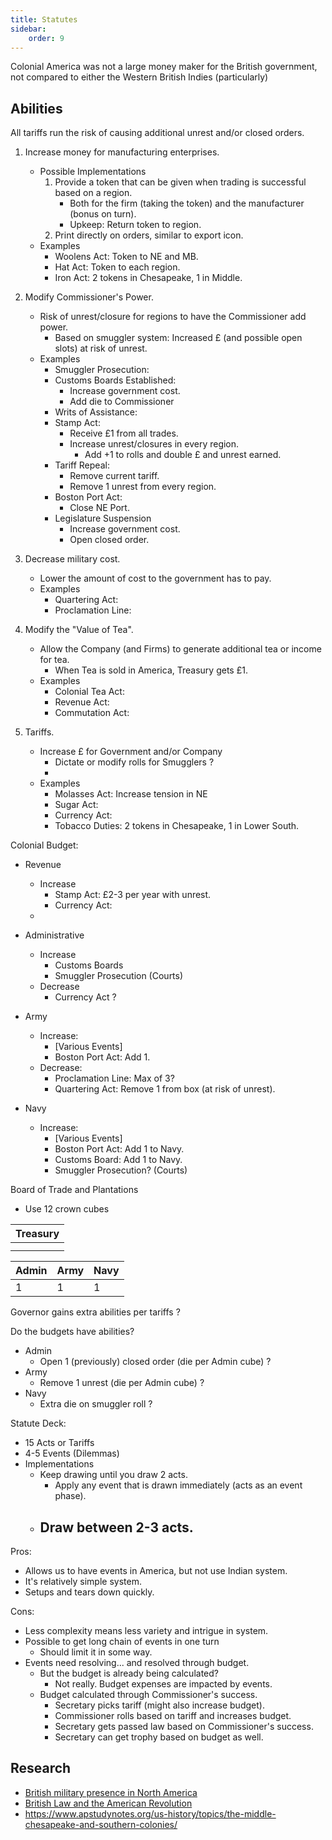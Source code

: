 ```yaml
---
title: Statutes
sidebar:
    order: 9
---
```


Colonial America was not a large money maker for the British government, not compared to either the Western British Indies (particularly)

## Abilities

All tariffs run the risk of causing additional unrest and/or closed orders.

1. Increase money for manufacturing enterprises.
    - Possible Implementations
        1. Provide a token that can be given when trading is successful based on a region.
            - Both for the firm (taking the token) and the manufacturer (bonus on turn).
            - Upkeep: Return token to region.
        2. Print directly on orders, similar to export icon.
    - Examples
        - Woolens Act: Token to NE and MB.
        - Hat Act: Token to each region.
        - Iron Act: 2 tokens in Chesapeake, 1 in Middle.

2. Modify Commissioner's Power.
    - Risk of unrest/closure for regions to have the Commissioner add power.
        - Based on smuggler system: Increased £ (and possible open slots) at risk of unrest.
    - Examples
        - Smuggler Prosecution: 
        - Customs Boards Established:
            - Increase government cost.
            - Add die to Commissioner
        - Writs of Assistance:
        - Stamp Act:
            - Receive £1 from all trades.
            - Increase unrest/closures in every region.
                - Add +1 to rolls and double £ and unrest earned.
        - Tariff Repeal: 
            - Remove current tariff.
            - Remove 1 unrest from every region.
        - Boston Port Act: 
            - Close NE Port. 
        - Legislature Suspension
            - Increase government cost.
            - Open closed order.

3. Decrease military cost.
    - Lower the amount of cost to the government has to pay.
    - Examples
        - Quartering Act: 
        - Proclamation Line: 

4. Modify the "Value of Tea".
    - Allow the Company (and Firms) to generate additional tea or income for tea.
        - When Tea is sold in America, Treasury gets £1.
    - Examples
        - Colonial Tea Act: 
        - Revenue Act: 
        - Commutation Act:

5. Tariffs.
    - Increase £ for Government and/or Company
        - Dictate or modify rolls for Smugglers ?
        - 
    - Examples
        - Molasses Act: Increase tension in NE
        - Sugar Act: 
        - Currency Act: 
        - Tobacco Duties: 2 tokens in Chesapeake, 1 in Lower South.




Colonial Budget:

- Revenue
    - Increase
        - Stamp Act: £2-3 per year with unrest.
        - Currency Act: 
    - 


- Administrative
    - Increase
        - Customs Boards
        - Smuggler Prosecution (Courts)
    - Decrease
        - Currency Act ?

- Army
    - Increase:
        - [Various Events]
        - Boston Port Act: Add 1.
    - Decrease:
        - Proclamation Line: Max of 3?
        - Quartering Act: Remove 1 from box (at risk of unrest).
- Navy
    - Increase:
        - [Various Events]
        - Boston Port Act: Add 1 to Navy.
        - Customs Board: Add 1 to Navy.
        - Smuggler Prosecution? (Courts)


Board of Trade and Plantations

 - Use 12 crown cubes


|      Treasury      |
|--------------------|
|                    |
|                    |

| Admin | Army | Navy |
|-------|------|------|
|   1   |   1  |   1  |


Governor gains extra abilities per tariffs ?

Do the budgets have abilities?

- Admin
    - Open 1 (previously) closed order (die per Admin cube) ?
- Army
    - Remove 1 unrest (die per Admin cube) ?
- Navy
    - Extra die on smuggler roll ?



Statute Deck:
- 15 Acts or Tariffs
- 4-5 Events (Dilemmas)
- Implementations
    - Keep drawing until you draw 2 acts.
        - Apply any event that is drawn immediately (acts as an event phase).
    - Draw between 2-3 acts.
        - 

Pros:
- Allows us to have events in America, but not use Indian system.
- It's relatively simple system.
- Setups and tears down quickly.

Cons:
- Less complexity means less variety and intrigue in system.
- Possible to get long chain of events in one turn
    - Should limit it in some way.
- Events need resolving... and resolved through budget.
    - But the budget is already being calculated?
        - Not really. Budget expenses are impacted by events.
    - Budget calculated through Commissioner's success.
        - Secretary picks tariff (might also increase budget).
        - Commissioner rolls based on tariff and increases budget.
        - Secretary gets passed law based on Commissioner's success.
        - Secretary can get trophy based on budget as well.





## Research

- [British military presence in North America](https://www.encyclopedia.com/history/encyclopedias-almanacs-transcripts-and-maps/british-army-north-america)
- [British Law and the American Revolution](https://en.wikipedia.org/wiki/Template:British_law_and_the_American_Revolution)
- https://www.apstudynotes.org/us-history/topics/the-middle-chesapeake-and-southern-colonies/
